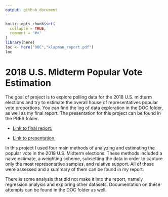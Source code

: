 ```yaml
---
output: github_document
---
```


<!-- README.md is generated from README.Rmd. Please edit that file -->

```r
knitr::opts_chunk$set(
  collapse = TRUE,
  comment = "#>"
)
library(here)
loc <- here("DOC","klapman_report.pdf")
loc
```

# 2018 U.S. Midterm Popular Vote Estimation

The goal of project is to explore polling data for the 2018 U.S. midterm elections and try to estimate the overall house of representatives popular vote proportions. You can find the log of data exploration in the DOC folder, as well as my final report. The presentation for this project can be found in the PRES folder.

* [Link to final report.](https://github.com/ST541-Fall2018/mklapman-project-elections/blob/master/DOC/klapman_report.pdf)  

* [Link to presentation.](https://github.com/ST541-Fall2018/mklapman-project-elections/blob/master/PRES/presentation.pdf) 

In this project I used four main methods of analyzing and estimating the popular vote in the 2018 U.S. Midterm elections. These methods included a naive estimate, a weighting scheme, subsetting the data in order to capture only the most representative samples, and relative support. All of these were assessed and a summary of them can be found in my report.

There is some analysis that did not make it into the report, namely regression analysis and exploring other datasets. Documentation on these attempts can be found in the DOC folder as well.
